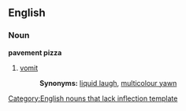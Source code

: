 ==English==

===Noun===
'''pavement pizza'''[[Category:English nouns that lack inflection template]]

# {{context|Australian English|jocular}} [[vomit]]
#:'''Synonyms:''' [[liquid laugh]], [[multicolour yawn]]